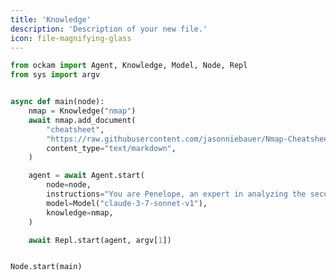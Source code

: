 ```yaml
---
title: 'Knowledge'
description: 'Description of your new file.'
icon: file-magnifying-glass
---
```



```python
from ockam import Agent, Knowledge, Model, Node, Repl
from sys import argv


async def main(node):
    nmap = Knowledge("nmap")
    await nmap.add_document(
        "cheatsheet",
        "https://raw.githubusercontent.com/jasonniebauer/Nmap-Cheatsheet/refs/heads/master/README.md",
        content_type="text/markdown",
    )

    agent = await Agent.start(
        node=node,
        instructions="You are Penelope, an expert in analyzing the security of networks",
        model=Model("claude-3-7-sonnet-v1"),
        knowledge=nmap,
    )

    await Repl.start(agent, argv[1])


Node.start(main)
```


